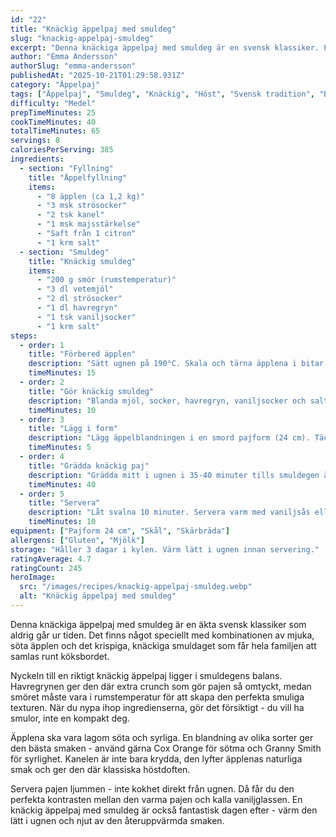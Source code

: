 ```yaml
---
id: "22"
title: "Knäckig äppelpaj med smuldeg"
slug: "knackig-appelpaj-smuldeg"
excerpt: "Denna knäckiga äppelpaj med smuldeg är en svensk klassiker. Perfekt balans mellan söta äpplen och krispigt smuldag."
author: "Emma Andersson"
authorSlug: "emma-andersson"
publishedAt: "2025-10-21T01:29:58.931Z"
category: "Äppelpaj"
tags: ["Äppelpaj", "Smuldeg", "Knäckig", "Höst", "Svensk tradition", "Bakning"]
difficulty: "Medel"
prepTimeMinutes: 25
cookTimeMinutes: 40
totalTimeMinutes: 65
servings: 8
caloriesPerServing: 385
ingredients:
  - section: "Fyllning"
    title: "Äppelfyllning"
    items:
      - "8 äpplen (ca 1,2 kg)"
      - "3 msk strösocker"
      - "2 tsk kanel"
      - "1 msk majsstärkelse"
      - "Saft från 1 citron"
      - "1 krm salt"
  - section: "Smuldeg"
    title: "Knäckig smuldeg"
    items:
      - "200 g smör (rumstemperatur)"
      - "3 dl vetemjöl"
      - "2 dl strösocker"
      - "1 dl havregryn"
      - "1 tsk vaniljsocker"
      - "1 krm salt"
steps:
  - order: 1
    title: "Förbered äpplen"
    description: "Sätt ugnen på 190°C. Skala och tärna äpplena i bitar. Blanda med socker, kanel, majsstärkelse, citronsaft och salt."
    timeMinutes: 15
  - order: 2
    title: "Gör knäckig smuldeg"
    description: "Blanda mjöl, socker, havregryn, vaniljsocker och salt. Nyp i smöret försiktigt med fingertopparna tills det blir en smulig deg."
    timeMinutes: 10
  - order: 3
    title: "Lägg i form"
    description: "Lägg äppelblandningen i en smord pajform (24 cm). Täck med smuldegen så att allt är täckt."
    timeMinutes: 5
  - order: 4
    title: "Grädda knäckig paj"
    description: "Grädda mitt i ugnen i 35-40 minuter tills smuldegen är gyllenbrun och knäckig."
    timeMinutes: 40
  - order: 5
    title: "Servera"
    description: "Låt svalna 10 minuter. Servera varm med vaniljsås eller glass."
    timeMinutes: 10
equipment: ["Pajform 24 cm", "Skål", "Skärbräda"]
allergens: ["Gluten", "Mjölk"]
storage: "Håller 3 dagar i kylen. Värm lätt i ugnen innan servering."
ratingAverage: 4.7
ratingCount: 245
heroImage:
  src: "/images/recipes/knackig-appelpaj-smuldeg.webp"
  alt: "Knäckig äppelpaj med smuldeg"
---
```


Denna knäckiga äppelpaj med smuldeg är en äkta svensk klassiker som aldrig går ur tiden. Det finns något speciellt med kombinationen av mjuka, söta äpplen och det krispiga, knäckiga smuldaget som får hela familjen att samlas runt köksbordet.

Nyckeln till en riktigt knäckig äppelpaj ligger i smuldegens balans. Havregrynen ger den där extra crunch som gör pajen så omtyckt, medan smöret måste vara i rumstemperatur för att skapa den perfekta smuliga texturen. När du nypa ihop ingredienserna, gör det försiktigt - du vill ha smulor, inte en kompakt deg.

Äpplena ska vara lagom söta och syrliga. En blandning av olika sorter ger den bästa smaken - använd gärna Cox Orange för sötma och Granny Smith för syrlighet. Kanelen är inte bara krydda, den lyfter äpplenas naturliga smak och ger den där klassiska höstdoften.

Servera pajen ljummen - inte kokhet direkt från ugnen. Då får du den perfekta kontrasten mellan den varma pajen och kalla vaniljglassen. En knäckig äppelpaj med smuldeg är också fantastisk dagen efter - värm den lätt i ugnen och njut av den återuppvärmda smaken.

